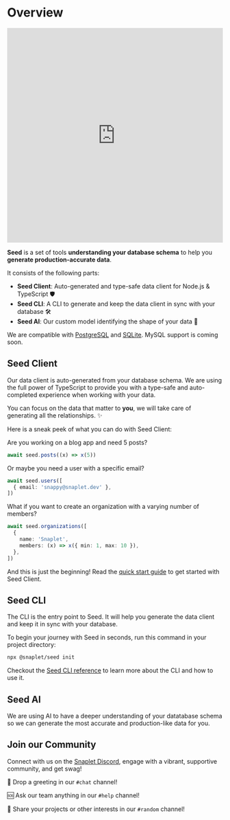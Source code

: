 
# Overview

<iframe style={{ margin: "30px 0" }} width="100%" height="500" src="https://www.youtube.com/embed/-MfItFmmeqU?si=Yzg41rK4Spoy7FHa" title="YouTube video player" frameBorder="0" allow="accelerometer; autoplay; clipboard-write; encrypted-media; gyroscope; picture-in-picture; web-share" allowFullScreen></iframe>

**Seed** is a set of tools **understanding your database schema** to help you **generate production-accurate data**.

It consists of the following parts:

- **Seed Client**: Auto-generated and type-safe data client for Node.js & TypeScript 🛡️
- **Seed CLI**: A CLI to generate and keep the data client in sync with your database 🛠️
- **Seed AI**: Our custom model identifying the shape of your data 🤖

We are compatible with [PostgreSQL](../reference/adapters.mdx#postgres) and [SQLite](../reference/adapters.mdx#sqlite). MySQL support is coming soon.

## Seed Client

Our data client is auto-generated from your database schema.
We are using the full power of TypeScript to provide you with a type-safe and auto-completed experience when working with your data.

You can focus on the data that matter to **you**, we will take care of generating all the relationships. ✨

Here is a sneak peek of what you can do with Seed Client:

Are you working on a blog app and need 5 posts?
```ts
await seed.posts((x) => x(5))
```

Or maybe you need a user with a specific email?
```ts
await seed.users([
  { email: 'snappy@snaplet.dev' },
])
```

What if you want to create an organization with a varying number of members?
```ts
await seed.organizations([
  {
    name: 'Snaplet',
    members: (x) => x({ min: 1, max: 10 }),
  },
])
```

And this is just the beginning! Read the [quick start guide](./quick-start.mdx) to get started with Seed Client.

## Seed CLI

The CLI is the entry point to Seed. It will help you generate the data client and keep it in sync with your database.

To begin your journey with Seed in seconds, run this command in your project directory:
```bash >_&nbsp;terminal
npx @snaplet/seed init
```

Checkout the [Seed CLI reference](../reference/cli.mdx) to learn more about the CLI and how to use it.

## Seed AI

We are using AI to have a deeper understanding of your datatabase schema so we can generate the most accurate and production-like data for you.


## Join our Community

Connect with us on the [Snaplet Discord](https://app.snaplet.dev/chat), engage with a vibrant, supportive community, and get swag!

💬 Drop a greeting in our `#chat` channel!

🆘 Ask our team anything in our `#help` channel!

🤪 Share your projects or other interests in our `#random` channel!
